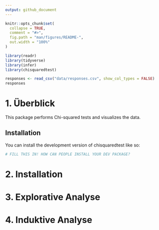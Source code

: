 ```yaml
---
output: github_document
---
```


<!-- README.md is generated from README.Rmd. Please edit that file -->

```r
knitr::opts_chunk$set(
  collapse = TRUE,
  comment = "#>",
  fig.path = "man/figures/README-",
  out.width = "100%"
)
```

```r
library(readr)
library(tidyverse)
library(infer)
library(chisquaredtest)
```

```r
responses <- read_csv("data/responses.csv", show_col_types = FALSE)
responses
```

# 1. Überblick

This package performs Chi-squared tests and visualizes the data. 

## Installation

You can install the development version of chisquaredtest like so:

``` r
# FILL THIS IN! HOW CAN PEOPLE INSTALL YOUR DEV PACKAGE?
```

# 2. Installation

# 3. Explorative Analyse

# 4. Induktive Analyse

